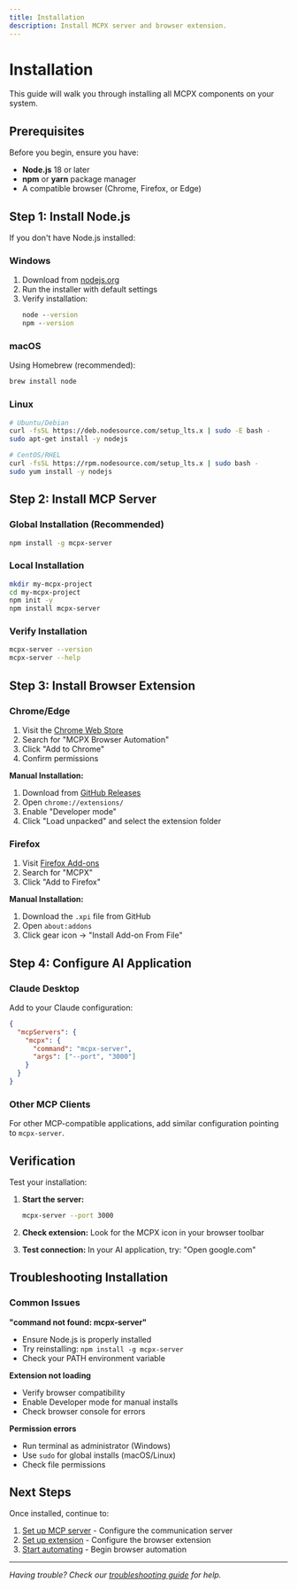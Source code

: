 ```yaml
---
title: Installation
description: Install MCPX server and browser extension.
---
```


# Installation

This guide will walk you through installing all MCPX components on your system.

## Prerequisites

Before you begin, ensure you have:

- **Node.js** 18 or later
- **npm** or **yarn** package manager
- A compatible browser (Chrome, Firefox, or Edge)

## Step 1: Install Node.js

If you don't have Node.js installed:

### Windows

1. Download from [nodejs.org](https://nodejs.org)
2. Run the installer with default settings
3. Verify installation:
   ```cmd
   node --version
   npm --version
   ```

### macOS

Using Homebrew (recommended):

```bash
brew install node
```

### Linux

```bash
# Ubuntu/Debian
curl -fsSL https://deb.nodesource.com/setup_lts.x | sudo -E bash -
sudo apt-get install -y nodejs

# CentOS/RHEL
curl -fsSL https://rpm.nodesource.com/setup_lts.x | sudo bash -
sudo yum install -y nodejs
```

## Step 2: Install MCP Server

### Global Installation (Recommended)

```bash
npm install -g mcpx-server
```

### Local Installation

```bash
mkdir my-mcpx-project
cd my-mcpx-project
npm init -y
npm install mcpx-server
```

### Verify Installation

```bash
mcpx-server --version
mcpx-server --help
```

## Step 3: Install Browser Extension

### Chrome/Edge

1. Visit the [Chrome Web Store](https://chrome.google.com/webstore)
2. Search for "MCPX Browser Automation"
3. Click "Add to Chrome"
4. Confirm permissions

**Manual Installation:**

1. Download from [GitHub Releases](https://github.com/Rudra78996/mcpX/releases)
2. Open `chrome://extensions/`
3. Enable "Developer mode"
4. Click "Load unpacked" and select the extension folder

### Firefox

1. Visit [Firefox Add-ons](https://addons.mozilla.org)
2. Search for "MCPX"
3. Click "Add to Firefox"

**Manual Installation:**

1. Download the `.xpi` file from GitHub
2. Open `about:addons`
3. Click gear icon → "Install Add-on From File"

## Step 4: Configure AI Application

### Claude Desktop

Add to your Claude configuration:

```json
{
  "mcpServers": {
    "mcpx": {
      "command": "mcpx-server",
      "args": ["--port", "3000"]
    }
  }
}
```

### Other MCP Clients

For other MCP-compatible applications, add similar configuration pointing to `mcpx-server`.

## Verification

Test your installation:

1. **Start the server:**

   ```bash
   mcpx-server --port 3000
   ```

2. **Check extension:** Look for the MCPX icon in your browser toolbar

3. **Test connection:** In your AI application, try: "Open google.com"

## Troubleshooting Installation

### Common Issues

**"command not found: mcpx-server"**

- Ensure Node.js is properly installed
- Try reinstalling: `npm install -g mcpx-server`
- Check your PATH environment variable

**Extension not loading**

- Verify browser compatibility
- Enable Developer mode for manual installs
- Check browser console for errors

**Permission errors**

- Run terminal as administrator (Windows)
- Use `sudo` for global installs (macOS/Linux)
- Check file permissions

## Next Steps

Once installed, continue to:

1. [Set up MCP server](/docs/setup-server) - Configure the communication server
2. [Set up extension](/docs/setup-extension) - Configure the browser extension
3. [Start automating](/docs/start-automating) - Begin browser automation

---

_Having trouble? Check our [troubleshooting guide](/docs/troubleshooting) for help._
